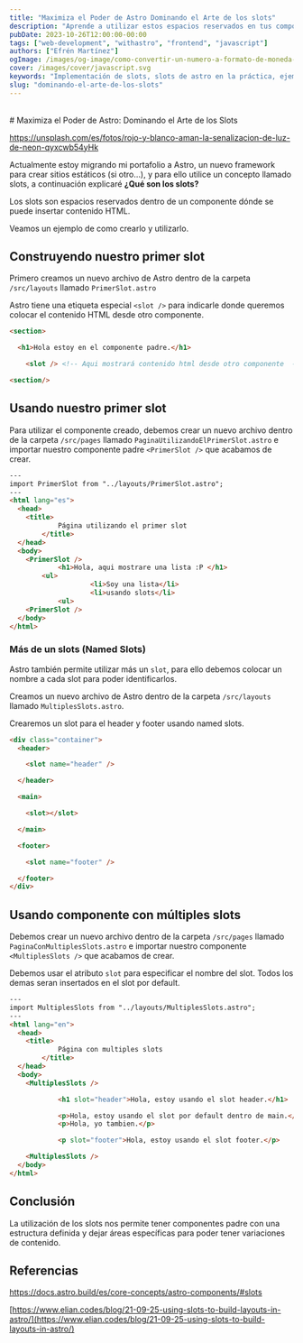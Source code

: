 ```yaml
---
title: "Maximiza el Poder de Astro Dominando el Arte de los slots"
description: "Aprende a utilizar estos espacios reservados en tus componentes y potencia tu desarrollo web con Astro."
pubDate: 2023-10-26T12:00:00-00:00
tags: ["web-development", "withastro", "frontend", "javascript"]
authors: ["Efrén Martínez"]
ogImage: /images/og-image/como-convertir-un-numero-a-formato-de-moneda-en-javascript.webp
cover: /images/cover/javascript.svg
keywords: "Implementación de slots, slots de astro en la práctica, ejemplos de slots en proyectos, configuración de slots en astro, personalización de slots en astro"
slug: "dominando-el-arte-de-los-slots"
---
```

<article class="prose-a:text-pink-600 prose-a:underline prose-a:leading-loose prose-h2:text-2xl prose-h2:font-medium
				prose-h2:text-gray-800 prose-strong:text-gray-900 prose-strong:font-semibold
				prose-strong:lining-num prose-pre:p-4 prose-pre:rounded-md prose-pre:shadow-lg prose-ul:list-disc prose-ul:mt-4 prose-ul:mb-4 prose-ul:list-inside prose-li:text-gray-600
				prose-li:font-normal prose-li:text-base">
<br />
# Maximiza el Poder de Astro: Dominando el Arte de los Slots

https://unsplash.com/es/fotos/rojo-y-blanco-aman-la-senalizacion-de-luz-de-neon-qyxcwb54yHk

Actualmente estoy migrando mi portafolio a Astro, un nuevo framework para crear sitios estáticos (si otro…), y para ello utilice un concepto llamado slots, a continuación explicaré **¿Qué son los slots?**

Los slots son espacios reservados dentro de un componente dónde se puede insertar contenido HTML. 

Veamos un ejemplo de como crearlo y utilizarlo.

## Construyendo nuestro primer slot

Primero creamos un nuevo archivo de Astro dentro de la carpeta `/src/layouts`  llamado `PrimerSlot.astro`

Astro tiene una etiqueta especial `<slot />`  para indicarle donde queremos colocar el contenido HTML desde otro componente.

```html
<section>

  <h1>Hola estoy en el componente padre.</h1>

	<slot /> <!-- Aqui mostrará contenido html desde otro componente  -->

<section/>
```

## Usando nuestro primer slot

Para utilizar el componente creado, debemos crear un nuevo archivo dentro de la carpeta `/src/pages` llamado `PaginaUtilizandoElPrimerSlot.astro` e importar nuestro componente padre `<PrimerSlot />` que acabamos de crear.

```html
---
import PrimerSlot from "../layouts/PrimerSlot.astro";
---
<html lang="es">
  <head>
    <title>
			Página utilizando el primer slot
		</title>
  </head>
  <body>
    <PrimerSlot />
			<h1>Hola, aqui mostrare una lista :P </h1>
	    <ul>
					<li>Soy una lista</li>
					<li>usando slots</li>
			<ul>
    <PrimerSlot />
  </body>
</html>
```

### Más de un slots (Named Slots)

Astro también permite utilizar más un `slot`, para ello debemos colocar un nombre a cada slot para poder identificarlos.

Creamos un nuevo archivo de Astro dentro de la carpeta `/src/layouts`  llamado `MultiplesSlots.astro`.

Crearemos un slot para el header y footer usando named slots.

```html
<div class="container">
  <header>

    <slot name="header" />

  </header>

  <main>

    <slot></slot>

  </main>

  <footer>

    <slot name="footer" />

  </footer>
</div>
```

## Usando componente con múltiples slots

Debemos crear un nuevo archivo dentro de la carpeta `/src/pages` llamado `PaginaConMultiplesSlots.astro` e importar nuestro componente `<MultiplesSlots />` que acabamos de crear.

Debemos usar el atributo `slot`  para especificar el nombre del slot. Todos los demas seran insertados en el slot por default.

```html
---
import MultiplesSlots from "../layouts/MultiplesSlots.astro";
---
<html lang="en">
  <head>
    <title>
			Página con multiples slots
		</title>
  </head>
  <body>
    <MultiplesSlots />

			<h1 slot="header">Hola, estoy usando el slot header.</h1>

			<p>Hola, estoy usando el slot por default dentro de main.</p>
			<p>Hola, yo tambien.</p>

			<p slot="footer">Hola, estoy usando el slot footer.</p>

    <MultiplesSlots />
  </body>
</html>
```

## Conclusión

La utilización de los slots nos permite tener componentes padre con una estructura definida y dejar áreas específicas para poder tener variaciones de contenido.

## Referencias

https://docs.astro.build/es/core-concepts/astro-components/#slots

[https://www.elian.codes/blog/21-09-25-using-slots-to-build-layouts-in-astro/](https://www.elian.codes/blog/21-09-25-using-slots-to-build-layouts-in-astro/)

<br />
<br />
<br />

</article>

